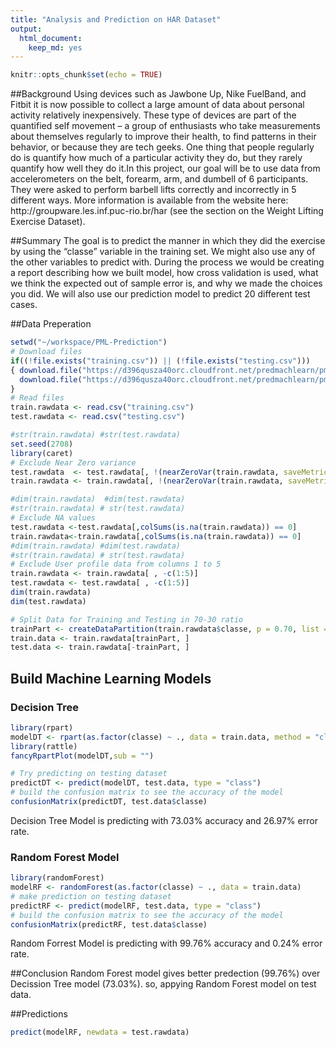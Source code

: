 ```yaml
---
title: "Analysis and Prediction on HAR Dataset"
output:
  html_document:
    keep_md: yes
---
```


```r
knitr::opts_chunk$set(echo = TRUE)
```

##Background
Using devices such as Jawbone Up, Nike FuelBand, and Fitbit it is now possible to collect a large amount of data about personal activity relatively inexpensively. These type of devices are part of the quantified self movement – a group of enthusiasts who take measurements about themselves regularly to improve their health, to find patterns in their behavior, or because they are tech geeks. One thing that people regularly do is quantify how much of a particular activity they do, but they rarely quantify how well they do it.In this project, our goal will be to use data from accelerometers on the belt, forearm, arm, and dumbell of 6 participants. They were asked to perform barbell lifts correctly and incorrectly in 5 different ways. More information is available from the website here: http://groupware.les.inf.puc-rio.br/har (see the section on the Weight Lifting Exercise Dataset).

##Summary
The goal is to predict the manner in which they did the exercise by using the “classe” variable in the training set. We might also use any of the other variables to predict with. During the process we would be creating a report describing how we built model, how cross validation is used, what we think the expected out of sample error is, and why we made the choices you did. We will also use our prediction model to predict 20 different test cases.

##Data Preperation 
```r
setwd("~/workspace/PML-Prediction")
# Download files
if((!file.exists("training.csv")) || (!file.exists("testing.csv")))
{ download.file("https://d396qusza40orc.cloudfront.net/predmachlearn/pml-training.csv",destfile="training.csv")
  download.file("https://d396qusza40orc.cloudfront.net/predmachlearn/pml-testing.csv",destfile="testing.csv")
}
# Read files
train.rawdata <- read.csv("training.csv")
test.rawdata <- read.csv("testing.csv")

#str(train.rawdata) #str(test.rawdata)
set.seed(2708)
library(caret)
# Exclude Near Zero variance
test.rawdata  <- test.rawdata[, !(nearZeroVar(train.rawdata, saveMetrics = T))$nzv]
train.rawdata <- train.rawdata[, !(nearZeroVar(train.rawdata, saveMetrics = T))$nzv]

#dim(train.rawdata)  #dim(test.rawdata)
#str(train.rawdata) # str(test.rawdata)
# Exclude NA values
test.rawdata <-test.rawdata[,colSums(is.na(train.rawdata)) == 0]
train.rawdata<-train.rawdata[,colSums(is.na(train.rawdata)) == 0]
#dim(train.rawdata) #dim(test.rawdata)
#str(train.rawdata) # str(test.rawdata)
# Exclude User profile data from columns 1 to 5
train.rawdata <- train.rawdata[ , -c(1:5)]
test.rawdata <- test.rawdata[ , -c(1:5)]
dim(train.rawdata)
dim(test.rawdata)
```


```r
# Split Data for Training and Testing in 70-30 ratio
trainPart <- createDataPartition(train.rawdata$classe, p = 0.70, list = F)
train.data <- train.rawdata[trainPart, ]
test.data <- train.rawdata[-trainPart, ]
```

## Build Machine Learning Models
### Decision Tree
```r
library(rpart)
modelDT <- rpart(as.factor(classe) ~ ., data = train.data, method = "class")
library(rattle)
fancyRpartPlot(modelDT,sub = "")
```

```r
# Try predicting on testing dataset
predictDT <- predict(modelDT, test.data, type = "class")
# build the confusion matrix to see the accuracy of the model
confusionMatrix(predictDT, test.data$classe) 
```

Decision Tree Model is predicting with 73.03% accuracy and 26.97% error rate.

### Random Forest Model
```r
library(randomForest)
modelRF <- randomForest(as.factor(classe) ~ ., data = train.data)
# make prediction on testing dataset
predictRF <- predict(modelRF, test.data, type = "class")
# build the confusion matrix to see the accuracy of the model
confusionMatrix(predictRF, test.data$classe)
```
Random Forrest Model is predicting with 99.76% accuracy and 0.24% error rate.

##Conclusion
Random Forest model gives better predection (99.76%) over Decission Tree model (73.03%). so, appying Random Forest model on test data.

##Predictions
```r
predict(modelRF, newdata = test.rawdata)
```